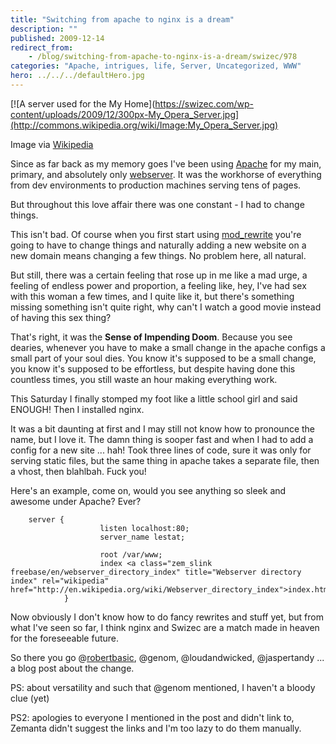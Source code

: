 ```yaml
---
title: "Switching from apache to nginx is a dream"
description: ""
published: 2009-12-14
redirect_from:
    - /blog/switching-from-apache-to-nginx-is-a-dream/swizec/978
categories: "Apache, intrigues, life, Server, Uncategorized, WWW"
hero: ../../../defaultHero.jpg
---
```


[![A server used for the My Home](https://swizec.com/wp-content/uploads/2009/12/300px-My_Opera_Server.jpg](http://commons.wikipedia.org/wiki/Image:My_Opera_Server.jpg)

Image via [Wikipedia](http://commons.wikipedia.org/wiki/Image:My_Opera_Server.jpg)

Since as far back as my memory goes I've been using [Apache](http://en.wikipedia.org/wiki/Apache_HTTP_Server) for my main, primary, and absolutely only [webserver](http://en.wikipedia.org/wiki/Web_server). It was the workhorse of everything from dev environments to production machines serving tens of pages.

But throughout this love affair there was one constant - I had to change things.

This isn't bad. Of course when you first start using [mod_rewrite](http://en.wikipedia.org/wiki/Rewrite_engine) you're going to have to change things and naturally adding a new website on a new domain means changing a few things. No problem here, all natural.

But still, there was a certain feeling that rose up in me like a mad urge, a feeling of endless power and proportion, a feeling like, hey, I've had sex with this woman a few times, and I quite like it, but there's something missing something isn't quite right, why can't I watch a good movie instead of having this sex thing?

That's right, it was the **Sense of Impending Doom**. Because you see dearies, whenever you have to make a small change in the apache configs a small part of your soul dies. You know it's supposed to be a small change, you know it's supposed to be effortless, but despite having done this countless times, you still waste an hour making everything work.

This Saturday I finally stomped my foot like a little school girl and said ENOUGH! Then I installed nginx.

It was a bit daunting at first and I may still not know how to pronounce the name, but I love it. The damn thing is sooper fast and when I had to add a config for a new site ... hah! Took three lines of code, sure it was only for serving static files, but the same thing in apache takes a separate file, then a vhost, then blahlbah. Fuck you!

Here's an example, come on, would you see anything so sleek and awesome under Apache? Ever?

```
    server {
                    listen localhost:80;
                    server_name lestat;

                    root /var/www;
                    index <a class="zem_slink freebase/en/webserver_directory_index" title="Webserver directory index" rel="wikipedia" href="http://en.wikipedia.org/wiki/Webserver_directory_index">index.html</a>;
            }
```

Now obviously I don't know how to do fancy rewrites and stuff yet, but from what I've seen so far, I think nginx and Swizec are a match made in heaven for the foreseeable future.

So there you go @[robertbasic](http://twitter.com/robertbasic), @genom, @loudandwicked, @jaspertandy ... a blog post about the change.

PS: about versatility and such that @genom mentioned, I haven't a bloody clue (yet)

PS2: apologies to everyone I mentioned in the post and didn't link to, Zemanta didn't suggest the links and I'm too lazy to do them manually.
